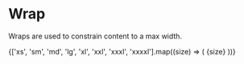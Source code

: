 
<Meta title="Foundations/Tokens/Wrap" />

# Wrap

Wraps are used to constrain content to a max width.

<docs-token-table code={code}></docs-token-table>

{['xs', 'sm', 'md', 'lg', 'xl', 'xxl', 'xxxl', 'xxxxl'].map((size) => (
  <diamond-wrap size={size} class="diamond-spacing-bottom-md">
    <docs-wrap>{size}</docs-wrap>
  </diamond-wrap>
))}
